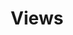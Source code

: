 ---
title: Views
info: Learn how to create and navigate table and kanban views
icon: IconGitHub
image: /images/user-guide/tips/light-bulb.png
sectionInfo: A brief guide to grasp the basics of Twenty
---